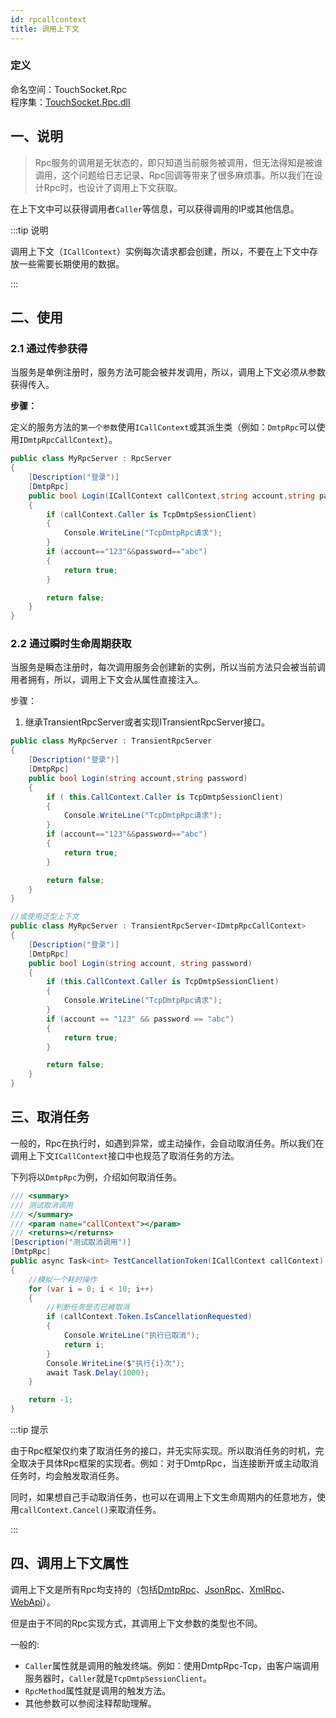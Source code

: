 ```yaml
---
id: rpcallcontext
title: 调用上下文
---
```


### 定义

命名空间：TouchSocket.Rpc <br/>
程序集：[TouchSocket.Rpc.dll](https://www.nuget.org/packages/TouchSocket.Rpc)


## 一、说明

> Rpc服务的调用是无状态的，即只知道当前服务被调用，但无法得知是被谁调用，这个问题给日志记录、Rpc回调等带来了很多麻烦事。所以我们在设计Rpc时，也设计了调用上下文获取。

在上下文中可以获得调用者`Caller`等信息，可以获得调用的IP或其他信息。

:::tip 说明

调用上下文（`ICallContext`）实例每次请求都会创建，所以，不要在上下文中存放一些需要长期使用的数据。

:::  


## 二、使用

### 2.1 通过传参获得

当服务是单例注册时，服务方法可能会被并发调用，所以，调用上下文必须从参数获得传入。

**步骤：**

定义的服务方法的`第一个参数`使用`ICallContext`或其派生类（例如：`DmtpRpc`可以使用`IDmtpRpcCallContext`）。

```csharp showLineNumbers
public class MyRpcServer : RpcServer
{
    [Description("登录")]
    [DmtpRpc]
    public bool Login(ICallContext callContext,string account,string password)
    {
        if (callContext.Caller is TcpDmtpSessionClient)
        {
            Console.WriteLine("TcpDmtpRpc请求");
        }
        if (account=="123"&&password=="abc")
        {
            return true;
        }

        return false;
    }
}
```

### 2.2 通过瞬时生命周期获取

当服务是瞬态注册时，每次调用服务会创建新的实例，所以当前方法只会被当前调用者拥有，所以，调用上下文会从属性直接注入。

步骤：

1. 继承TransientRpcServer或者实现ITransientRpcServer接口。

```csharp showLineNumbers
public class MyRpcServer : TransientRpcServer
{
    [Description("登录")]
    [DmtpRpc]
    public bool Login(string account,string password)
    {
        if ( this.CallContext.Caller is TcpDmtpSessionClient)
        {
            Console.WriteLine("TcpDmtpRpc请求");
        }
        if (account=="123"&&password=="abc")
        {
            return true;
        }

        return false;
    }
}

//或使用泛型上下文
public class MyRpcServer : TransientRpcServer<IDmtpRpcCallContext>
{
    [Description("登录")]
    [DmtpRpc]
    public bool Login(string account, string password)
    {
        if (this.CallContext.Caller is TcpDmtpSessionClient)
        {
            Console.WriteLine("TcpDmtpRpc请求");
        }
        if (account == "123" && password == "abc")
        {
            return true;
        }

        return false;
    }
}
```

## 三、取消任务

一般的，Rpc在执行时，如遇到异常，或主动操作，会自动取消任务。所以我们在调用上下文`ICallContext`接口中也规范了取消任务的方法。

下列将以`DmtpRpc`为例，介绍如何取消任务。

```csharp showLineNumbers
/// <summary>
/// 测试取消调用
/// </summary>
/// <param name="callContext"></param>
/// <returns></returns>
[Description("测试取消调用")]
[DmtpRpc]
public async Task<int> TestCancellationToken(ICallContext callContext)
{
    //模拟一个耗时操作
    for (var i = 0; i < 10; i++)
    {
        //判断任务是否已被取消
        if (callContext.Token.IsCancellationRequested)
        {
            Console.WriteLine("执行已取消");
            return i;
        }
        Console.WriteLine($"执行{i}次");
        await Task.Delay(1000);
    }

    return -1;
}
```

:::tip 提示

由于Rpc框架仅约束了取消任务的接口，并无实际实现。所以取消任务的时机，完全取决于具体Rpc框架的实现者。例如：对于DmtpRpc，当连接断开或主动取消任务时，均会触发取消任务。

同时，如果想自己手动取消任务，也可以在调用上下文生命周期内的任意地方，使用`callContext.Cancel()`来取消任务。

:::  

## 四、调用上下文属性

调用上下文是所有Rpc均支持的（包括[DmtpRpc](./dmtprpc.mdx)、[JsonRpc](./jsonrpc.mdx)、[XmlRpc](./xmlrpc.mdx)、[WebApi](./webapi.mdx)）。

但是由于不同的Rpc实现方式，其调用上下文参数的类型也不同。

一般的:

- `Caller`属性就是调用的触发终端。例如：使用DmtpRpc-Tcp，由客户端调用服务器时，`Caller`就是`TcpDmtpSessionClient`。
- `RpcMethod`属性就是调用的触发方法。
- 其他参数可以参阅注释帮助理解。

